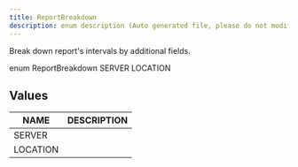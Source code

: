 ```yaml
---
title: ReportBreakdown
description: enum description (Auto generated file, please do not modify)
---
```



Break down report's intervals by additional fields.

<GQLCodeSnippet>
<GQLLine><GQLKeyword>enum</GQLKeyword> ReportBreakdown <GQLOpen /></GQLLine>
<GQLLine> </GQLLine>
	<GQLLine><GQLTab /><GQLName>SERVER</GQLName></GQLLine>
	<GQLLine> </GQLLine>
	<GQLLine><GQLTab /><GQLName>LOCATION</GQLName></GQLLine>
	<GQLLine> </GQLLine>
<GQLLine><GQLClose /></GQLLine>
</GQLCodeSnippet>

## Values

| NAME | DESCRIPTION |
| - | - |
| SERVER | |
| LOCATION | |

